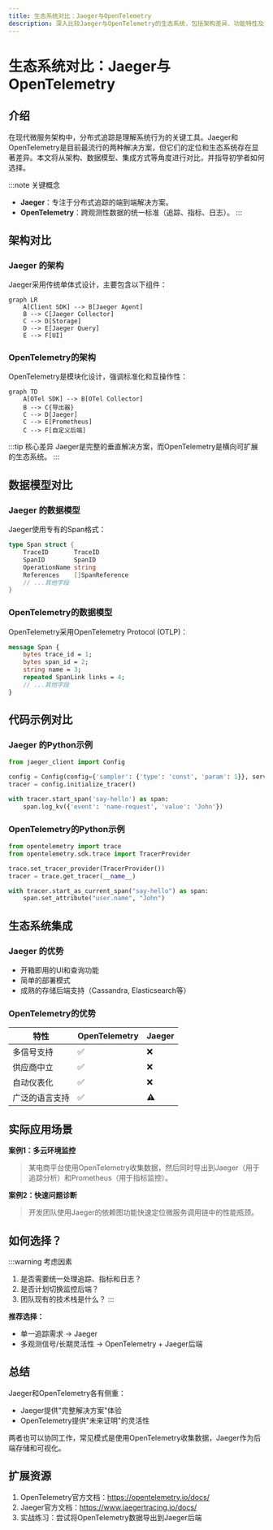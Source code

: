 ```yaml
---
title: 生态系统对比：Jaeger与OpenTelemetry
description: 深入比较Jaeger与OpenTelemetry的生态系统，包括架构差异、功能特性及适用场景，帮助开发者选择适合的分布式追踪工具。
---
```


# 生态系统对比：Jaeger与OpenTelemetry

## 介绍

在现代微服务架构中，分布式追踪是理解系统行为的关键工具。Jaeger和OpenTelemetry是目前最流行的两种解决方案，但它们的定位和生态系统存在显著差异。本文将从架构、数据模型、集成方式等角度进行对比，并指导初学者如何选择。

:::note 关键概念
- **Jaeger**：专注于分布式追踪的端到端解决方案。
- **OpenTelemetry**：跨观测性数据的统一标准（追踪、指标、日志）。
:::

## 架构对比

### Jaeger 的架构
Jaeger采用传统单体式设计，主要包含以下组件：
```mermaid
graph LR
    A[Client SDK] --> B[Jaeger Agent]
    B --> C[Jaeger Collector]
    C --> D[Storage]
    D --> E[Jaeger Query]
    E --> F[UI]
```

### OpenTelemetry的架构
OpenTelemetry是模块化设计，强调标准化和互操作性：
```mermaid
graph TD
    A[OTel SDK] --> B[OTel Collector]
    B --> C{导出器}
    C --> D[Jaeger]
    C --> E[Prometheus]
    C --> F[自定义后端]
```

:::tip 核心差异
Jaeger是完整的垂直解决方案，而OpenTelemetry是横向可扩展的生态系统。
:::

## 数据模型对比

### Jaeger 的数据模型
Jaeger使用专有的Span格式：
```go
type Span struct {
    TraceID       TraceID
    SpanID        SpanID
    OperationName string
    References    []SpanReference
    // ...其他字段
}
```

### OpenTelemetry的数据模型
OpenTelemetry采用OpenTelemetry Protocol (OTLP)：
```protobuf
message Span {
    bytes trace_id = 1;
    bytes span_id = 2;
    string name = 3;
    repeated SpanLink links = 4;
    // ...其他字段
}
```

## 代码示例对比

### Jaeger 的Python示例
```python
from jaeger_client import Config

config = Config(config={'sampler': {'type': 'const', 'param': 1}}, service_name='myapp')
tracer = config.initialize_tracer()

with tracer.start_span('say-hello') as span:
    span.log_kv({'event': 'name-request', 'value': 'John'})
```

### OpenTelemetry的Python示例
```python
from opentelemetry import trace
from opentelemetry.sdk.trace import TracerProvider

trace.set_tracer_provider(TracerProvider())
tracer = trace.get_tracer(__name__)

with tracer.start_as_current_span("say-hello") as span:
    span.set_attribute("user.name", "John")
```

## 生态系统集成

### Jaeger 的优势
- 开箱即用的UI和查询功能
- 简单的部署模式
- 成熟的存储后端支持（Cassandra, Elasticsearch等）

### OpenTelemetry的优势
| 特性                | OpenTelemetry | Jaeger |
|---------------------|---------------|--------|
| 多信号支持          | ✅            | ❌      |
| 供应商中立          | ✅            | ❌      |
| 自动仪表化          | ✅            | ❌      |
| 广泛的语言支持      | ✅            | ⚠️      |

## 实际应用场景

**案例1：多云环境监控**
> 某电商平台使用OpenTelemetry收集数据，然后同时导出到Jaeger（用于追踪分析）和Prometheus（用于指标监控）。

**案例2：快速问题诊断**
> 开发团队使用Jaeger的依赖图功能快速定位微服务调用链中的性能瓶颈。

## 如何选择？

:::warning 考虑因素
1. 是否需要统一处理追踪、指标和日志？
2. 是否计划切换监控后端？
3. 团队现有的技术栈是什么？
:::

**推荐选择：**
- 单一追踪需求 → Jaeger
- 多观测信号/长期灵活性 → OpenTelemetry + Jaeger后端

## 总结

Jaeger和OpenTelemetry各有侧重：
- Jaeger提供"完整解决方案"体验
- OpenTelemetry提供"未来证明"的灵活性

两者也可以协同工作，常见模式是使用OpenTelemetry收集数据，Jaeger作为后端存储和可视化。

## 扩展资源

1. OpenTelemetry官方文档：https://opentelemetry.io/docs/
2. Jaeger官方文档：https://www.jaegertracing.io/docs/
3. 实战练习：尝试将OpenTelemetry数据导出到Jaeger后端